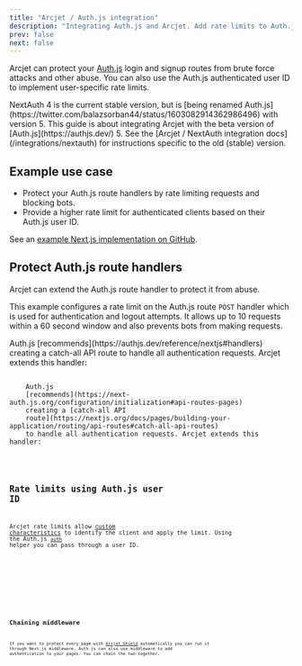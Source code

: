 ```yaml
---
title: "Arcjet / Auth.js integration"
description: "Integrating Auth.js and Arcjet. Add rate limits to Auth.js login endpoints."
prev: false
next: false
---
```



Arcjet can protect your [Auth.js](https://authjs.dev/) login and signup routes
from brute force attacks and other abuse. You can also use the Auth.js
authenticated user ID to implement user-specific rate limits.

<WhatIsArcjet />

<Aside type="note" title="NextAuth 4 and Auth.js 5">
  NextAuth 4 is the current stable version, but is [being renamed
  Auth.js](https://twitter.com/balazsorban44/status/1603082914362986496) with
  version 5. This guide is about integrating Arcjet with the beta version of
  [Auth.js](https://authjs.dev/) 5. See the [Arcjet / NextAuth integration
  docs](/integrations/nextauth) for instructions specific to the old (stable)
  version.
</Aside>

## Example use case

- Protect your Auth.js route handlers by rate limiting requests and
  blocking bots.
- Provide a higher rate limit for authenticated clients based on their
  Auth.js user ID.

See an [example Next.js implementation on
GitHub](https://github.com/arcjet/arcjet-js/tree/main/examples/nextjs-14-authjs-5).

## Protect Auth.js route handlers

Arcjet can extend the Auth.js route handler to protect it from abuse.

This example configures a rate limit on the Auth.js route `POST` handler which
is used for authentication and logout attempts. It allows up to 10 requests
within a 60 second window and also prevents bots from making requests.

<Tabs>
  <TabItem label="NextJS (App)">
    Auth.js [recommends](https://authjs.dev/reference/nextjs#handlers) creating
    a catch-all API route to handle all authentication requests. Arcjet extends
    this handler:
    <Code
      code={AuthJSAppTS}
      lang="ts"
      title="/app/api/auth/[...nextauth]/route.ts"
      mark={["ARCJET_KEY"]}
    />
  </TabItem>
  <TabItem label="NextJS (Pages)">
    Auth.js
    [recommends](https://next-auth.js.org/configuration/initialization#api-routes-pages)
    creating a [catch-all API
    route](https://nextjs.org/docs/pages/building-your-application/routing/api-routes#catch-all-api-routes)
    to handle all authentication requests. Arcjet extends this handler:
    <Code
      code={AuthJSPagesTS}
      lang="ts"
      title="/pages/api/auth/[...nextauth].ts"
      mark={["ARCJET_KEY"]}
    />
  </TabItem>
</Tabs>

## Rate limits using Auth.js user ID

Arcjet rate limits allow [custom
characteristics](/rate-limiting/configuration#custom-characteristics) to
identify the client and apply the limit. Using the Auth.js
[`auth`](https://authjs.dev/reference/nextjs#auth) helper you can pass through a
user ID.

<Tabs>
  <TabItem label="NextJS (App)">
    <Code
      code={AuthJSUserAppTS}
      lang="ts"
      title="/app/api/private/route.ts"
      mark={["ARCJET_KEY"]}
    />
  </TabItem>
  <TabItem label="NextJS (Pages)">
    <Code
      code={AuthJSUserPagesTS}
      lang="ts"
      title="/pages/api/private.ts"
      mark={["ARCJET_KEY"]}
    />
  </TabItem>
</Tabs>

## Chaining middleware

If you want to protect every page with [Arcjet Shield](/shield/concepts)
automatically you can run it through Next.js middleware. Auth.js can also use
middleware to add authentication to your pages. You can chain the two together.

<Code code={AuthJSMiddleware} lang="ts" title="/middleware.ts" />
